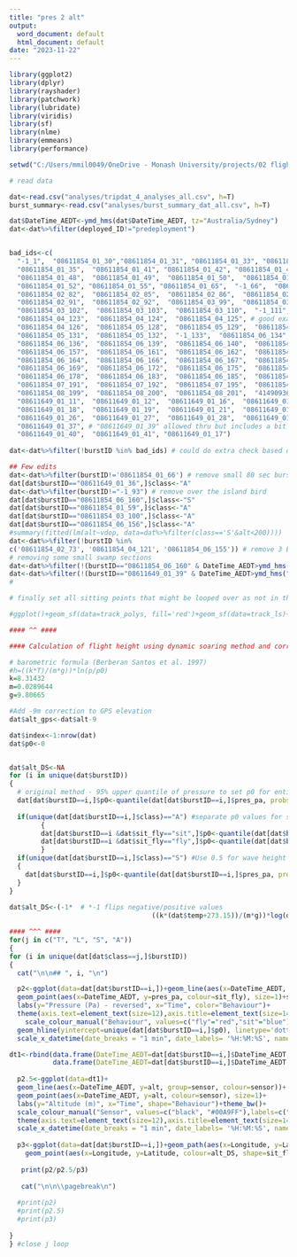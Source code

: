```yaml
---
title: "pres 2 alt"
output:
  word_document: default
  html_document: default
date: "2023-11-22"
---
```


```r

library(ggplot2)
library(dplyr)
library(rayshader)
library(patchwork)
library(lubridate)
library(viridis)
library(sf)
library(nlme)
library(emmeans)
library(performance)

setwd("C:/Users/mmil0049/OneDrive - Monash University/projects/02 flight heights")

# read data

dat<-read.csv("analyses/tripdat_4_analyses_all.csv", h=T)
burst_summary<-read.csv("analyses/burst_summary_dat_all.csv", h=T)

dat$DateTime_AEDT<-ymd_hms(dat$DateTime_AEDT, tz="Australia/Sydney")
dat<-dat%>%filter(deployed_ID!="predeployment")     


bad_ids<-c(
  "-1_1",  "08611854_01_30","08611854_01_31", "08611854_01_33", "08611854_01_34",
  "08611854_01_35",  "08611854_01_41", "08611854_01_42", "08611854_01_46",  "08611854_01_47",
  "08611854_01_48",  "08611854_01_49",  "08611854_01_50",  "08611854_01_51",
  "08611854_01_52", "08611854_01_55", "08611854_01_65",  "-1_66",  "08611854_02_79",
  "08611854_02_82",  "08611854_02_85",  "08611854_02_86",  "08611854_02_87",
  "08611854_02_91",  "08611854_02_92",  "08611854_03_99",  "08611854_03_101",
  "08611854_03_102",  "08611854_03_103",  "08611854_03_110",  "-1_111",
  "08611854_04_123",  "08611854_04_124",  "08611854_04_125", # good example of bobbing, then swamp
  "08611854_04_126",  "08611854_05_128",  "08611854_05_129",  "08611854_05_130",
  "08611854_05_131",  "08611854_05_132",  "-1_133",  "08611854_06_134", # same
  "08611854_06_136",  "08611854_06_139",  "08611854_06_140",  "08611854_06_153",
  "08611854_06_157",  "08611854_06_161",  "08611854_06_162",  "08611854_06_163",
  "08611854_06_164",  "08611854_06_166",  "08611854_06_167",  "08611854_06_168",
  "08611854_06_169",  "08611854_06_172",  "08611854_06_175",  "08611854_06_176",
  "08611854_06_178",  "08611854_06_183",  "08611854_06_185",  "08611854_06_188",
  "08611854_07_191",  "08611854_07_192",  "08611854_07_195",  "08611854_07_196",
  "08611854_08_199",  "08611854_08_200",  "08611854_08_201",  "41490936_01_16",
  "08611649_01_11",  "08611649_01_12",  "08611649_01_16",  "08611649_01_16",
  "08611649_01_18",  "08611649_01_19",  "08611649_01_21",  "08611649_01_25",
  "08611649_01_26",  "08611649_01_27",  "08611649_01_28",  "08611649_01_29",
  "08611649_01_37", # "08611649_01_39" allowed thru but includes a bit
  "08611649_01_40",  "08611649_01_41", "08611649_01_17")
  
dat<-dat%>%filter(!burstID %in% bad_ids) # could do extra check based on min/max burst pressure difference  to see if any missed

## Few edits
dat<-dat%>%filter(burstID!='08611854_01_66') # remove small 80 sec burst
dat[dat$burstID=="08611649_01_36",]$class<-"A"
dat<-dat%>%filter(burstID!="-1_93") # remove over the island bird
dat[dat$burstID=="08611854_06_160",]$class<-"S"
dat[dat$burstID=="08611854_01_59",]$class<-"A"
dat[dat$burstID=="08611854_03_100",]$class<-"A"
dat[dat$burstID=="08611854_06_156",]$class<-"A"
#summary(fitted(lm(alt~vdop, data=dat%>%filter(class=='S'&alt<200))))
dat<-dat%>%filter(!burstID %in%
c('08611854_02_73', '08611854_04_121', '08611854_06_155')) # remove 3 bursts with crazy GPS alt
# removing some small swamp sections
dat<-dat%>%filter(!(burstID=="08611854_06_160" & DateTime_AEDT>ymd_hms("2023-04-14 16:59:35", tz="Australia/Sydney")))
dat<-dat%>%filter(!(burstID=="08611649_01_39" & DateTime_AEDT>ymd_hms("2023-10-02 07:12:25", tz="Australia/Sydney")))
#

# finally set all sitting points that might be looped over as not in the loop

#ggplot()+geom_sf(data=track_polys, fill='red')+geom_sf(data=track_ls)+geom_sf(data=track_dat[unlist(int1),], col='green', aes(shape=sit_fly))

#### ^^ ####

#### Calculation of flight height using dynamic soaring method and correction to GPS ####

# barometric formula (Berberan Santos et al. 1997)
#h=((k*T)/(m*g))*ln(p/p0)
k=8.31432
m=0.0289644
g=9.80665

#Add -9m correction to GPS elevation 
dat$alt_gps<-dat$alt-9

dat$index<-1:nrow(dat)
dat$p0<-0


dat$alt_DS<-NA
for (i in unique(dat$burstID))
{
  # original method - 95% upper quantile of pressure to set p0 for entire burst
  dat[dat$burstID==i,]$p0<-quantile(dat[dat$burstID==i,]$pres_pa, probs=0.95)
  
  if(unique(dat[dat$burstID==i,]$class)=="A") #separate p0 values for sitting vs flying in takeoff/landing bursts
        {
        dat[dat$burstID==i &dat$sit_fly=="sit",]$p0<-quantile(dat[dat$burstID==i &dat$sit_fly=="sit",]$pres_pa, probs=0.50)
        dat[dat$burstID==i &dat$sit_fly=="fly",]$p0<-quantile(dat[dat$burstID==i &dat$sit_fly=="fly",]$pres_pa, probs=0.95)
        }
  if(unique(dat[dat$burstID==i,]$class)=="S") #Use 0.5 for wave height to assume mean sea level
  {
    dat[dat$burstID==i,]$p0<-quantile(dat[dat$burstID==i,]$pres_pa, probs=0.50)
  }
}
  
dat$alt_DS<-(-1*  # *-1 flips negative/positive values
                                    ((k*(dat$temp+273.15))/(m*g))*log(dat$pres_pa/dat$p0))

#### ^^^ ####
for(j in c("T", "L", "S", "A"))
{
for (i in unique(dat[dat$class==j,]$burstID))
{
  cat("\n\n## ", i, "\n")

  p2<-ggplot(data=dat[dat$burstID==i,])+geom_line(aes(x=DateTime_AEDT, y=pres_pa, group=1))+
  geom_point(aes(x=DateTime_AEDT, y=pres_pa, colour=sit_fly), size=1)+scale_y_reverse()+
  labs(y="Pressure (Pa) - reversed", x="Time", color="Behaviour")+
  theme(axis.text=element_text(size=12),axis.title=element_text(size=14))+
    scale_colour_manual("Behaviour", values=c("fly"="red","sit"="blue"),labels=c("fly"="flying", "sit"="sitting"))+
  geom_hline(yintercept=unique(dat[dat$burstID==i,]$p0), linetype='dotted')+theme_bw()+
  scale_x_datetime(date_breaks = "1 min", date_labels= '%H:%M:%S', name='Burst time (AEDT)')

dt1<-rbind(data.frame(DateTime_AEDT=dat[dat$burstID==i,]$DateTime_AEDT, alt=dat[dat$burstID==i,]$alt_DS, sensor="DS"),
           data.frame(DateTime_AEDT=dat[dat$burstID==i,]$DateTime_AEDT, alt=dat[dat$burstID==i,]$alt_gps, sensor="GPS"))
  
  p2.5<-ggplot(data=dt1)+
  geom_line(aes(x=DateTime_AEDT, y=alt, group=sensor, colour=sensor))+
  geom_point(aes(x=DateTime_AEDT, y=alt, colour=sensor), size=1)+
  labs(y="Altitude (m)", x="Time", shape="Behaviour")+theme_bw()+
  scale_colour_manual("Sensor", values=c("black", "#00A9FF"),labels=c("Altimeter zeroed\nwith dynamic soaring", "GPS altitude"))+
  theme(axis.text=element_text(size=12),axis.title=element_text(size=14))+
  scale_x_datetime(date_breaks = "1 min", date_labels= '%H:%M:%S', name='Burst time (AEDT)')
  
  p3<-ggplot(data=dat[dat$burstID==i,])+geom_path(aes(x=Longitude, y=Latitude, group=1))+theme_bw()+
    geom_point(aes(x=Longitude, y=Latitude, colour=alt_DS, shape=sit_fly))+scale_color_viridis("Altitude (m) from\nAltimeter zeroed \nwith dynamic soaring")
  
   print(p2/p2.5/p3)
   
   cat("\n\n\\pagebreak\n")
            
  #print(p2)
  #print(p2.5)
  #print(p3)
   
}
} #close j loop
```



